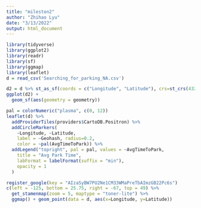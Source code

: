 ```yaml
---
title: "mileston2"
author: "Zhihao Lyu"
date: "3/13/2022"
output: html_document
---
```


```r
library(tidyverse)
library(ggplot2)
library(readr)
library(sf)
library(ggmap)
library(leaflet)
d = read_csv('Searching_for_parking_NA.csv')
```

```r
d2 = d %>% st_as_sf(coords = c("Longitude", "Latitude"), crs=st_crs(4326))
ggplot(d2) +
  geom_sf(aes(geometry = geometry))
```

```r
pal = colorNumeric("plasma", c(0, 12))
leaflet(d) %>%
  addProviderTiles(providers$CartoDB.Positron) %>%
  addCircleMarkers(
    ~Longitude, ~Latitude, 
    label = ~Geohash, radius=0.2,
    color = ~pal(AvgTimeToPark)) %>%
  addLegend("topright", pal = pal, values = ~AvgTimeToPark,
    title = "Avg Park Time",
    labFormat = labelFormat(suffix = "min"),
    opacity = 1
  )
```

```r
register_google(key = "AIzaSyBW7PU2Ne1CM33WMaPreTbAImzGB22Pc6s")
c(left = -125, bottom = 25.75, right = -67, top = 49) %>%
  get_stamenmap(zoom = 5, maptype = "toner-lite") %>%
  ggmap() + geom_point(data = d, aes(x=Longitude, y=Latitude))
```

